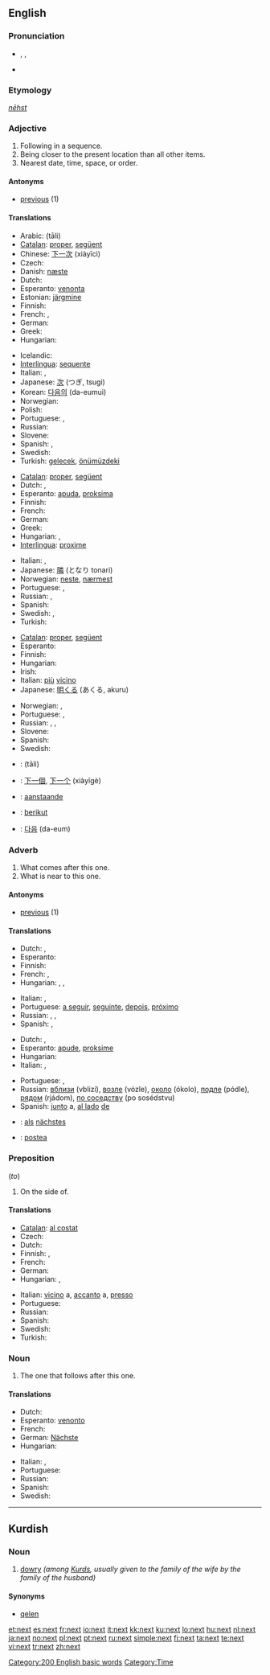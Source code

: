 {{wikipedia|dab=next}}
==English==
{{rank|thy|less|till|256|next|poor|present|water}}

===Pronunciation===
* {{enPR|nĕkst}}, {{IPA|/nɛkst/}}, {{SAMPA|/nEkst/}}
* {{audio|en-us-next.ogg|Audio (US)}}
*: {{rhymes|ɛkst}}

===Etymology===
{{etyl|ang}} ''[[nēhst]]''

===Adjective===
{{en-adj|-}}

# Following in a sequence.
# Being closer to the present location than all other items.
# Nearest date, time, space, or order.

====Antonyms====
* [[previous]] (1)

====Translations====
{{trans-top|following in a sequence}}
* Arabic: {{Arab|[[تال]]}} (tāli)
* [[Catalan]]: [[proper]], [[següent]]
* Chinese: [[下一次]] (xiàyīcì)
* Czech: {{t+|cs|příští}}
* Danish: [[næste]]
* Dutch: {{t+|nl|volgende}}
* Esperanto: [[venonta]]
* Estonian: [[järgmine]]
* Finnish: {{t+|fi|seuraava}}
* French: {{t+|fr|prochain}}, {{t+|fr|suivant}}
* German: {{t+|de|nächst}}
* Greek: {{t+|el|επόμενος|tr=epómenos|sc=Grek}}
* Hungarian: {{t+|hu|következő}}
{{trans-mid}}
* Icelandic: {{t-|is|næstur}}
* [[Interlingua]]: [[sequente]]
* Italian: {{t+|it|seguente}}, {{t+|it|successivo}}
* Japanese: [[次]] (つぎ, tsugi)
* Korean: [[다음의]] (da-eumui)
* Norwegian: {{t+|no|neste}}
* Polish: {{t+|pl|następny}}
* Portuguese: {{t+|pt|próximo}}, {{t+|pt|seguinte}}
* Russian: {{t+|ru|следующий|tr=slédujuščij|sc=Cyrl}}
* Slovene: {{t+|sl|naslednji}}
* Spanish: {{t+|es|siguiente}}, {{t-|es|próximo}}
* Swedish: {{t-|sv|nästa}}
* Turkish: [[gelecek]], [[önümüzdeki]]
{{trans-bottom}}

{{trans-top|being closer to the present location than all other items}}
* [[Catalan]]: [[proper]], [[següent]]
* Dutch: {{t+|nl|naast}}, {{t-|nl|nabijgelegen}}
* Esperanto: [[apuda]], [[proksima]]
* Finnish: {{t+|fi|seuraava}}
* French: {{t+|fr|proche}}
* German: {{t+|de|nächst}}
* Greek: {{t+|el|διπλανός|tr=diplanós|sc=Grek}}
* Hungarian: {{t|hu|legközelebbi}}, {{t|hu|szomszédos}}
* [[Interlingua]]: [[proxime]]
{{trans-mid}}
* Italian: {{t+|it|vicino}}, {{t+|it|prossimo}}
* Japanese: [[隣]] (となり tonari)
* Norwegian: [[neste]], [[nærmest]]
* Portuguese: {{t+|pt|perto}}, {{t+|pt|próximo}}
* Russian: {{t+|ru|ближайший|tr=bližajšij|sc=Cyrl}}, {{t+|ru|соседний|tr=sosédnij|sc=Cyrl}}
* Spanish: {{t-|es|próximo}}
* Swedish: {{t+|sv|nära}}, {{t+|sv|närmast}}
* Turkish: {{t+|tr|yakın}}
{{trans-bottom}}

{{trans-top|nearest date, time, space, or order}}
* [[Catalan]]: [[proper]], [[següent]]
* Esperanto: {{t-|eo|proksima|xs=Esperanto}}
* Finnish: {{t+|fi|seuraava}}
* Hungarian: {{t|hu|legközelebbi}}
* Irish: {{t-|ga|seo chugainn|xs=Irish}} {{qualifier|in reference to time}}
* Italian: [[più]] [[vicino]]
* Japanese: [[明くる]] (あくる, akuru)
{{trans-mid}}
* Norwegian: {{t+|no|neste}}, {{t+|no|følgende}}
* Portuguese: {{t+|pt|próximo}}, {{t+|pt|seguinte}}
* Russian: {{t+|ru|следующий|tr=slédujuščij|sc=Cyrl}}, {{t+|ru|будущий|tr=búduščij|sc=Cyrl}}, {{t+|ru|грядущий|tr=grjadúščij|sc=Cyrl}}
* Slovene: {{t+|sl|naslednji}}
* Spanish: {{t-|es|próximo}}
* Swedish: {{t-|sv|nästa}}
{{trans-bottom}}

{{checktrans-top}}
* {{ttbc|Arabic}}: {{Arab|[[تال]]}} (tāli)
* {{ttbc|Chinese}}: [[下一個]], [[下一个]] (xiàyīgè)
* {{ttbc|Dutch}}: [[aanstaande]]
* {{ttbc|Indonesian}}: [[berikut]]
* {{ttbc|Korean}}: [[다음]] (da-eum)
{{checktrans-bottom}}

===Adverb===
{{en-adv|-}}

# What comes after this one.
# What is near to this one.

====Antonyms====
* [[previous]] (1)

====Translations====
{{trans-top|what comes after this one}}
* Dutch: {{t+|nl|vervolgens}}, {{t+|nl|daarna}}
* Esperanto: {{t-|eo|poste|xs=Esperanto}}
* Finnish: {{t+|fi|seuraava}}
* French: {{t+|fr|puis}}, {{t+|fr|après}}
* Hungarian: {{t|hu|ezután}}, {{t|hu|azután}}, {{t|hu|aztán}}
{{trans-mid}}
* Italian: {{t+|it|dopo}}, {{t-|it|poi}}
* Portuguese: [[a seguir]], [[seguinte]], [[depois]], [[próximo]]
* Russian: {{t+|ru|затем|tr=zatém|sc=Cyrl}}, {{t+|ru|потом|tr=potóm|sc=Cyrl}}, {{t+|ru|после|tr=pósle|sc=Cyrl}}
* Spanish: {{t-|es|pues}}, {{t-|es|después}}
{{trans-bottom}}

{{trans-top|what is near to this one}}
* Dutch: {{t+|nl|naast}}, {{t+|nl|daarnaast}}
* Esperanto: [[apude]], [[proksime]]
* Hungarian: {{t|hu|legközelebb}}
* Italian: {{t+|it|accanto}}, {{t+|it|vicino}}
{{trans-mid}}
* Portuguese: {{t+|pt|perto}}, {{t+|pt|próximo}}
* Russian: [[вблизи]] (vblizí), [[возле]] (vózle), [[около]] (ókolo), [[подле]] (pódle), [[рядом]] (rjádom), [[по соседству]] (po sosédstvu)
* Spanish: [[junto]] a, [[al lado]] [[de#Spanish|de]]
{{trans-bottom}}

{{checktrans-top}}
* {{ttbc|German}}: [[als]] [[nächstes]]
* {{ttbc|Interlingua}}: [[postea]]
{{checktrans-bottom}}

===Preposition===
{{infl|en|preposition}} (''to'')

# On the side of.

====Translations====
{{trans-top|on the side of}}
* [[Catalan]]: [[al costat]]
* Czech: {{t+|cs|vedle}}
* Dutch: {{t+|nl|naast}}
* Finnish: {{t+|fi|vieressä}}, {{t-|fi|vierellä}}
* French: {{t+|fr|à côté}}
* German: {{t+|de|neben}}
* Hungarian: {{t+|hu|mellett}}, {{t+|hu|mellé}}
{{trans-mid}}
* Italian: [[vicino]] a, [[accanto]] a, [[presso]]
* Portuguese: {{t+|pt|ao lado}}
* Russian: {{t+|ru|возле|tr=vózle|sc=Cyrl}}
* Spanish: {{t-|es|al lado}}
* Swedish: {{t+|sv|bredvid}}
* Turkish: {{t+|tr|yanında}}
{{trans-bottom}}

===Noun===
{{en-noun|-}}

# The one that follows after this one.

====Translations====
{{trans-top|the one that follows after this one}}
* Dutch: {{t+|nl|volgende|m}}
* Esperanto: [[venonto]]
* French: {{t+|fr|suivant}}
* German: [[Nächste]]
* Hungarian: {{t+|hu|következő}}
{{trans-mid}}
* Italian: {{t+|it|prossimo|m}}, {{t+|it|prossima|f}}
* Portuguese: {{t+|pt|próximo}}
* Russian: {{t+|ru|следующий|tr=slédujuščij|sc=Cyrl}}
* Spanish: {{t+|es|siguiente|m|f}}
* Swedish: {{t-|sv|nästa}}
{{trans-bottom}}

[[Category:200 English basic words]]
[[Category:Time]]

----

==Kurdish==

===Noun===
{{infl|ku|noun|g=m}}

# [[dowry]] ''(among [[Kurd]]s, usually given to the family of the wife by the family of the husband)''

====Synonyms====
* [[qelen]]

[[et:next]]
[[es:next]]
[[fr:next]]
[[io:next]]
[[it:next]]
[[kk:next]]
[[ku:next]]
[[lo:next]]
[[hu:next]]
[[nl:next]]
[[ja:next]]
[[no:next]]
[[pl:next]]
[[pt:next]]
[[ru:next]]
[[simple:next]]
[[fi:next]]
[[ta:next]]
[[te:next]]
[[vi:next]]
[[tr:next]]
[[zh:next]]